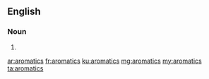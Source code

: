 ==English==

===Noun===
{{head|en|noun plural form}}

# {{plural of|aromatic|lang=en}}

[[ar:aromatics]]
[[fr:aromatics]]
[[ku:aromatics]]
[[mg:aromatics]]
[[my:aromatics]]
[[ta:aromatics]]